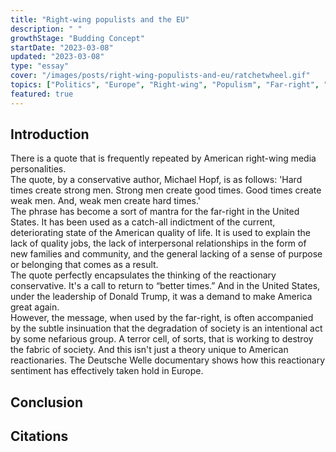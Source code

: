 ```yaml
---
title: "Right-wing populists and the EU"
description: " "
growthStage: "Budding Concept"
startDate: "2023-03-08"
updated: "2023-03-08"
type: "essay"
cover: "/images/posts/right-wing-populists-and-eu/ratchetwheel.gif"
topics: ["Politics", "Europe", "Right-wing", "Populism", "Far-right", "Fascism", "Neoliberalism"]
featured: true
---
```



<h2 id = "introduction">Introduction</h2 >
<IntroParagraph >
  There is a quote that is frequently repeated by American right-wing media personalities.
  <br />
  The quote, by a conservative author, Michael Hopf, is as follows: 'Hard times create strong men. Strong men create good times. Good times create weak men. And, weak men create hard times.'
  <br />
  The phrase has become a sort of mantra for the far-right in the United States. It has been used as a catch-all indictment of the current, deteriorating state of the American quality of life. It is
  used to explain the lack of quality jobs, the lack of interpersonal relationships in the form of new families and community, and the general lacking of a sense of purpose or belonging that comes
  as a result.
  <br />
  The quote perfectly encapsulates the thinking of the reactionary conservative. It's a call to return to “better times.” And in the United States, under the leadership of Donald Trump, it was a
  demand to make America great again.
  <br />
  However, the message, when used by the far-right, is often accompanied by the subtle insinuation that the degradation of society is an intentional act by some nefarious group. A terror cell, of
  sorts, that is working to destroy the fabric of society. And this isn't just a theory unique to American reactionaries. The Deutsche Welle documentary shows how this reactionary sentiment has
  effectively taken hold in Europe.
</IntroParagraph >


<h2 id = "conclusion">Conclusion</h2 >



<h2 id = "citations">Citations</h2 >
